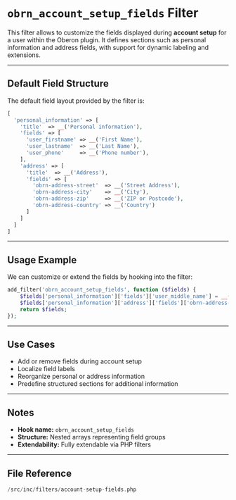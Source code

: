 # `obrn_account_setup_fields` Filter

This filter allows to customize the fields displayed during **account setup** for a user within the Oberon plugin. It defines sections such as personal information and address fields, with support for dynamic labeling and extensions.

---

## Default Field Structure

The default field layout provided by the filter is:

```php
[
  'personal_information' => [
    'title'  => __('Personal information'),
    'fields' => [
      'user_firstname' => __('First Name'),
      'user_lastname'  => __('Last Name'),
      'user_phone'     => __('Phone number'),
    ],
    'address' => [
      'title'  => __('Address'),
      'fields' => [
        'obrn-address-street'  => __('Street Address'),
        'obrn-address-city'    => __('City'),
        'obrn-address-zip'     => __('ZIP or Postcode'),
        'obrn-address-country' => __('Country')
      ]
    ]
  ]
]
```

---

## Usage Example

We can customize or extend the fields by hooking into the filter:

```php
add_filter('obrn_account_setup_fields', function ($fields) {
    $fields['personal_information']['fields']['user_middle_name'] = __('Middle Name');
    $fields['personal_information']['address']['fields']['obrn-address-state'] = __('State/Province');
    return $fields;
});
```

---

## Use Cases

-   Add or remove fields during account setup
-   Localize field labels
-   Reorganize personal or address information
-   Predefine structured sections for additional information

---

## Notes

-   **Hook name:** `obrn_account_setup_fields`
-   **Structure:** Nested arrays representing field groups
-   **Extendability:** Fully extendable via PHP filters

---

## File Reference

```php
/src/inc/filters/account-setup-fields.php
```
